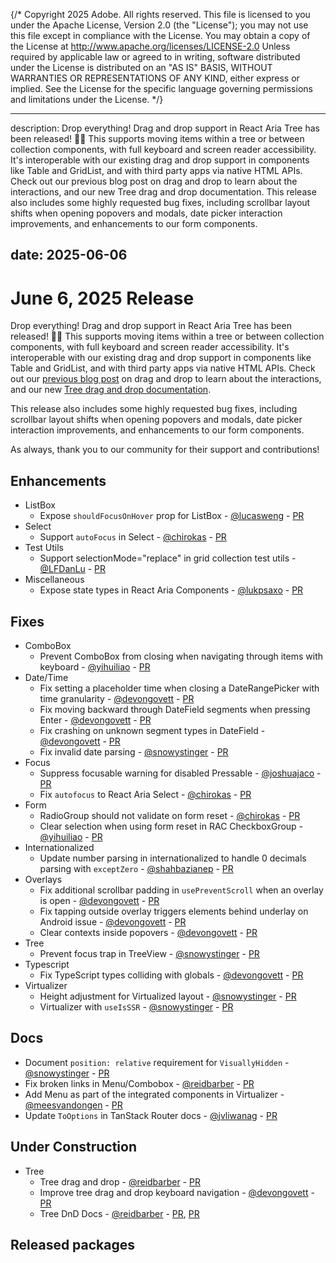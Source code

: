 {/* Copyright 2025 Adobe. All rights reserved.
This file is licensed to you under the Apache License, Version 2.0 (the "License");
you may not use this file except in compliance with the License. You may obtain a copy
of the License at http://www.apache.org/licenses/LICENSE-2.0
Unless required by applicable law or agreed to in writing, software distributed under
the License is distributed on an "AS IS" BASIS, WITHOUT WARRANTIES OR REPRESENTATIONS
OF ANY KIND, either express or implied. See the License for the specific language
governing permissions and limitations under the License. */}


---
description: Drop everything! Drag and drop support in React Aria Tree has been released! 🫳🎤 This supports moving items within a tree or between collection components, with full keyboard and screen reader accessibility. It's interoperable with our existing drag and drop support in components like Table and GridList, and with third party apps via native HTML APIs. Check out our previous blog post on drag and drop to learn about the interactions, and our new Tree drag and drop documentation. This release also includes some highly requested bug fixes, including scrollbar layout shifts when opening popovers and modals, date picker interaction improvements, and enhancements to our form components.

date: 2025-06-06
---

# June 6, 2025 Release

Drop everything! Drag and drop support in React Aria Tree has been released! 🫳🎤 This supports moving items within a tree or between collection components, with full keyboard and screen reader accessibility. It's interoperable with our existing drag and drop support in components like Table and GridList, and with third party apps via native HTML APIs. Check out our [previous blog post](../blog/drag-and-drop.html) on drag and drop to learn about the interactions, and our new [Tree drag and drop documentation](../react-aria/Tree.html#drag-and-drop).

This release also includes some highly requested bug fixes, including scrollbar layout shifts when opening popovers and modals, date picker interaction improvements, and enhancements to our form components.

As always, thank you to our community for their support and contributions!

## Enhancements

* ListBox
  * Expose `shouldFocusOnHover` prop for ListBox - [@lucasweng](https://github.com/lucasweng) - [PR](https://github.com/adobe/react-spectrum/pull/8171)
* Select
  * Support `autoFocus` in Select - [@chirokas](https://github.com/chirokas) - [PR](https://github.com/adobe/react-spectrum/pull/8262)
* Test Utils
  * Support selectionMode="replace" in grid collection test utils  - [@LFDanLu](https://github.com/LFDanLu) - [PR](https://github.com/adobe/react-spectrum/pull/8028)
* Miscellaneous
  * Expose state types in React Aria Components - [@lukpsaxo](https://github.com/lukpsaxo) - [PR](https://github.com/adobe/react-spectrum/pull/8157)

## Fixes

* ComboBox
  * Prevent ComboBox from closing when navigating through items with keyboard - [@yihuiliao](https://github.com/yihuiliao) - [PR](https://github.com/adobe/react-spectrum/pull/8301)
* Date/Time
  * Fix setting a placeholder time when closing a DateRangePicker with time granularity - [@devongovett](https://github.com/devongovett) - [PR](https://github.com/adobe/react-spectrum/pull/8278)
  * Fix moving backward through DateField segments when pressing Enter - [@devongovett](https://github.com/devongovett) - [PR](https://github.com/adobe/react-spectrum/pull/8279)
  * Fix crashing on unknown segment types in DateField - [@devongovett](https://github.com/devongovett) - [PR](https://github.com/adobe/react-spectrum/pull/8284)
  * Fix invalid date parsing - [@snowystinger](https://github.com/snowystinger) - [PR](https://github.com/adobe/react-spectrum/pull/8265)
* Focus
  * Suppress focusable warning for disabled Pressable - [@joshuajaco](https://github.com/joshuajaco) - [PR](https://github.com/adobe/react-spectrum/pull/8261)
  * Fix `autofocus` to React Aria Select - [@chirokas](https://github.com/chirokas) - [PR](https://github.com/adobe/react-spectrum/pull/8262)
* Form
  * RadioGroup should not validate on form reset - [@chirokas](https://github.com/chirokas) - [PR](https://github.com/adobe/react-spectrum/pull/8212)
  * Clear selection when using form reset in RAC CheckboxGroup - [@yihuiliao](https://github.com/yihuiliao) - [PR](https://github.com/adobe/react-spectrum/pull/8316)
* Internationalized
  * Update number parsing in internationalized to handle 0 decimals parsing with `exceptZero` - [@shahbazianep](https://github.com/shahbazianep) - [PR](https://github.com/adobe/react-spectrum/pull/8236)
* Overlays
  * Fix additional scrollbar padding in `usePreventScroll` when an overlay is open - [@devongovett](https://github.com/devongovett) - [PR](https://github.com/adobe/react-spectrum/pull/8297)
  * Fix tapping outside overlay triggers elements behind underlay on Android issue - [@devongovett](https://github.com/devongovett) - [PR](https://github.com/adobe/react-spectrum/pull/8275)
  * Clear contexts inside popovers - [@devongovett](https://github.com/devongovett) - [PR](https://github.com/adobe/react-spectrum/pull/8321)
* Tree
  * Prevent focus trap in TreeView - [@snowystinger](https://github.com/snowystinger) - [PR](https://github.com/adobe/react-spectrum/pull/8277)
* Typescript
  * Fix TypeScript types colliding with globals - [@devongovett](https://github.com/devongovett) - [PR](https://github.com/adobe/react-spectrum/pull/8346)
* Virtualizer
  * Height adjustment for Virtualized layout - [@snowystinger](https://github.com/snowystinger) - [PR](https://github.com/adobe/react-spectrum/pull/8333)
  * Virtualizer with `useIsSSR` - [@snowystinger](https://github.com/snowystinger) - [PR](https://github.com/adobe/react-spectrum/pull/8320)


## Docs

* Document `position: relative` requirement for `VisuallyHidden` - [@snowystinger](https://github.com/snowystinger) - [PR](https://github.com/adobe/react-spectrum/pull/8102)
* Fix broken links in Menu/Combobox - [@reidbarber](https://github.com/reidbarber) - [PR](https://github.com/adobe/react-spectrum/pull/8292)
* Add Menu as part of the integrated components in Virtualizer - [@meesvandongen](https://github.com/meesvandongen) - [PR](https://github.com/adobe/react-spectrum/pull/8331)
* Update `ToOptions` in TanStack Router docs - [@jvliwanag](https://github.com/jvliwanag) - [PR](https://github.com/adobe/react-spectrum/pull/8218)

## Under Construction

* Tree
  * Tree drag and drop - [@reidbarber](https://github.com/reidbarber) - [PR](https://github.com/adobe/react-spectrum/pull/8264)
  * Improve tree drag and drop keyboard navigation - [@devongovett](https://github.com/devongovett) - [PR](https://github.com/adobe/react-spectrum/pull/8271)
  * Tree DnD Docs - [@reidbarber](https://github.com/reidbarber) - [PR](https://github.com/adobe/react-spectrum/pull/8302), [PR](https://github.com/adobe/react-spectrum/pull/8347)

## Released packages

```

```



